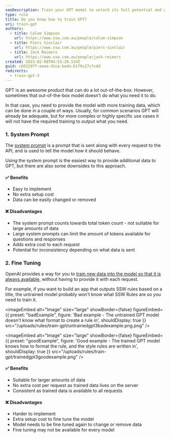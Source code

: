 ```yaml
---
seoDescription: Train your GPT model to unlock its full potential and generate accurate responses for complex or highly specific use cases.
type: rule
title: Do you know how to train GPT?
uri: train-gpt
authors:
  - title: Calum Simpson
    url: https://www.ssw.com.au/people/calum-simpson
  - title: Piers Sinclair
    url: https://www.ssw.com.au/people/piers-sinclair
  - title: Jack Reimers
    url: https://www.ssw.com.au/people/jack-reimers
created: 2023-02-08T04:53:29.524Z
guid: c655297f-eeea-41ca-beda-b1f9c27c7cdd
redirects:
  - train-gpt-3
---
```


GPT is an awesome product that can do a lot out-of-the-box. However, sometimes that out-of-the-box model doesn't do what you need it to do.

In that case, you need to provide the model with more training data, which can be done in a couple of ways.
Usually, for common scenarios GPT will already be adequate, but for more complex or highly specific use cases it will not have the required training to output what you need.

### 1. System Prompt

The [system prompt](/use-system-prompt) is a prompt that is sent along with every request to the API, and is used to tell the model how it should behave.

Using the system prompt is the easiest way to provide additional data to GPT, but there are also some downsides to this approach.

#### ✅ Benefits

* Easy to implement
* No extra setup cost
* Data can be easily changed or removed

#### ❌ Disadvantages

* The system prompt counts towards total token count - not suitable for large amounts of data
* Large system prompts can limit the amount of tokens available for questions and responses
* Adds extra cost to each request
* Potential for inconsistency depending on what data is sent

### 2. Fine Tuning

OpenAI provides a way for you to [train new data into the model so that it is always available](https://labelbox.com/guides/how-to-train-a-chatbot/), without having to provide it with each request.

For example, if you want to build an app that outputs SSW rules based on a title, the untrained model probably won't know what SSW Rules are so you need to train it.

<imageEmbed
  alt="Image"
  size="large"
  showBorder={false}
  figureEmbed={{
    preset: "badExample",
    figure: 'Bad example - The untrained GPT model doesn\'t know what format to create a rule in',
    shouldDisplay: true
  }}
  src="/uploads/rules/train-gpt/untrainedgpt3badexample.png.png"
/>

<imageEmbed
  alt="Image"
  size="large"
  showBorder={false}
  figureEmbed={{
    preset: "goodExample",
    figure: 'Good example - The trained GPT model knows how to format the rule, and the style rules are written in',
    shouldDisplay: true
  }}
  src="/uploads/rules/train-gpt/trainedgpt3goodexample.png"
/>

#### ✅ Benefits

* Suitable for larger amounts of data
* No extra cost per request as trained data lives on the server
* Consistent as trained data is available to all requests

#### ❌ Disadvantages

* Harder to implement
* Extra setup cost to fine tune the model
* Model needs to be fine tuned again to change or remove data
* Fine tuning may not be available for every model